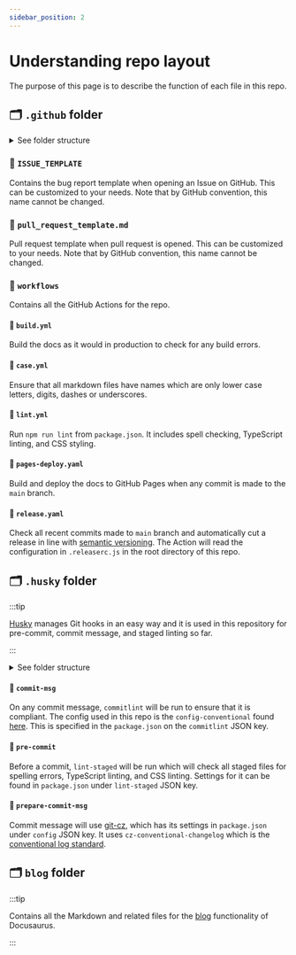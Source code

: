 ```yaml
---
sidebar_position: 2
---
```


# Understanding repo layout

The purpose of this page is to describe the function of each file in this repo.

## 🗂️ `.github` folder

<details>
  <summary>See folder structure</summary>

    .github
    ├── ISSUE_TEMPLATE
    │   └── bug_report.md
    ├── pull_request_template.md
    └── workflows
        ├── build.yml
        ├── case.yml
        ├── lint.yml
        ├── pages-deploy.yaml
        └── release.yaml
    3 directories, 7 files

</details>

### 📂 `ISSUE_TEMPLATE`

Contains the bug report template when opening an Issue on GitHub. This can be customized to your needs. Note that by GitHub convention, this name cannot be changed.

### 📄 `pull_request_template.md`

Pull request template when pull request is opened. This can be customized to your needs. Note that by GitHub convention, this name cannot be changed.

### 📂 `workflows`

Contains all the GitHub Actions for the repo.

#### 📄 `build.yml`

Build the docs as it would in production to check for any build errors.

#### 📄 `case.yml`

Ensure that all markdown files have names which are only lower case letters, digits, dashes or underscores.

#### 📄 `lint.yml`

Run `npm run lint` from `package.json`. It includes spell checking, TypeScript linting, and CSS styling.

#### 📄 `pages-deploy.yaml`

Build and deploy the docs to GitHub Pages when any commit is made to the `main` branch.

#### 📄 `release.yaml`

Check all recent commits made to `main` branch and automatically cut a release in line with [semantic versioning](https://semver.org/). The Action will read the configuration in `.releaserc.js` in the root directory of this repo.

## 🗂️ `.husky` folder

:::tip

[Husky](https://typicode.github.io/husky/#/) manages Git hooks in an easy way and it is used in this repository for pre-commit, commit message, and staged linting so far.

:::

<details>
  <summary>See folder structure</summary>

    .husky
    ├── _
    │   └── husky.sh
    ├── commit-msg
    ├── pre-commit
    └── prepare-commit-msg

    2 directories, 4 files

</details>

#### 📄 `commit-msg`

On any commit message, `commitlint` will be run to ensure that it is compliant. The config used in this repo is the `config-conventional` found [here](https://github.com/conventional-changelog/commitlint/blob/master/@commitlint/config-conventional/index.js). This is specified in the `package.json` on the `commitlint` JSON key.

#### 📄 `pre-commit`

Before a commit, `lint-staged` will be run which will check all staged files for spelling errors, TypeScript linting, and CSS linting. Settings for it can be found in `package.json` under `lint-staged` JSON key.

#### 📄 `prepare-commit-msg`

Commit message will use [git-cz](https://github.com/commitizen/cz-cli), which has its settings in `package.json` under `config` JSON key. It uses `cz-conventional-changelog` which is the [conventional log standard](https://github.com/conventional-changelog/conventional-changelog).

## 🗂️ `blog` folder

:::tip

Contains all the Markdown and related files for the [blog](https://docusaurus.io/docs/blog) functionality of Docusaurus.

:::
